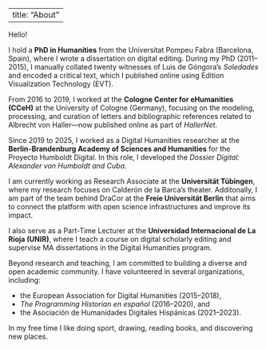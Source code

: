 
---
title: "About"
---

Hello!

I hold a **PhD in Humanities** from the Universitat Pompeu Fabra (Barcelona, Spain), where I wrote a dissertation on digital editing. During my PhD (2011–2015), I manually collated twenty witnesses of Luis de Góngora's *Soledades* and encoded a critical text, which I published online using Edition Visualization Technology (EVT).

From 2016 to 2019, I worked at the **Cologne Center for eHumanities (CCeH)** at the University of Cologne (Germany), focusing on the modeling, processing, and curation of letters and bibliographic references related to Albrecht von Haller—now published online as part of *HallerNet*.

Since 2019 to 2025, I worked as a Digital Humanities researcher at the **Berlin-Brandenburg Academy of Sciences and Humanities** for the Proyecto Humboldt Digital. In this role, I developed the *Dossier Digital: Alexander von Humboldt and Cuba*.

I am currently working as Research Associate at the **Universität Tübingen**, where my research focuses on Calderón de la Barca's theater. Additonally, I am part of the team behind DraCor at the **Freie Universität Berlin** that aims to connect the platform with open science infrastructures and improve its impact. 

I also serve as a Part-Time Lecturer at the **Universidad Internacional de La Rioja (UNIR)**, where I teach a course on digital scholarly editing and supervise MA dissertations in the Digital Humanities program.

Beyond research and teaching, I am committed to building a diverse and open academic community. I have volunteered in several organizations, including:

* the European Association for Digital Humanities (2015–2018),
* *The Programming Historian en español* (2016–2020), and
* the Asociación de Humanidades Digitales Hispánicas (2021–2023).

In my free time I like doing sport, drawing, reading books, and discovering new places.


